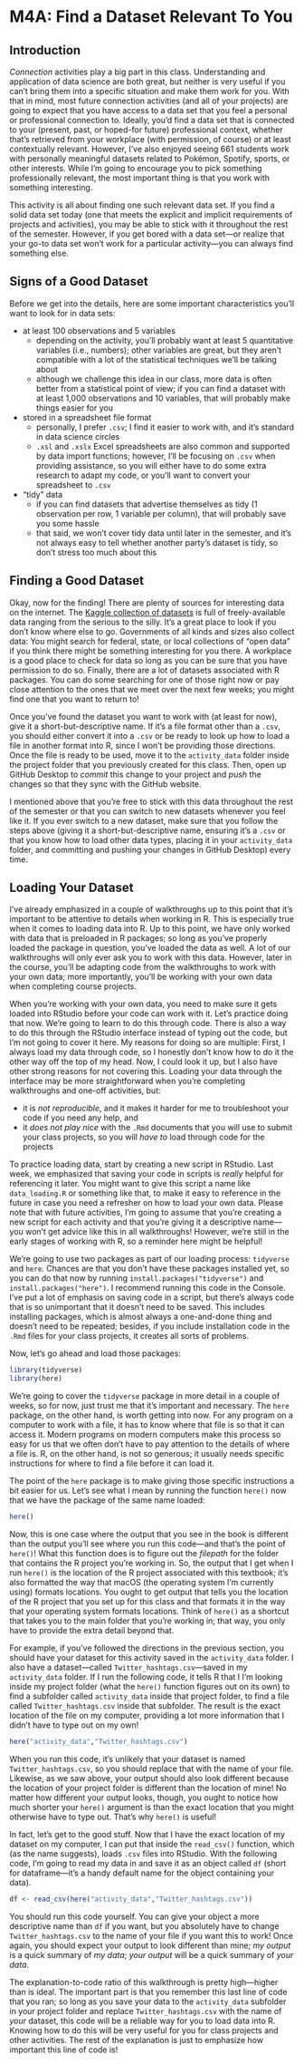 # M4A: Find a Dataset Relevant To You

## Introduction

*Connection* activities play a big part in this class. Understanding and application of data science are both great, but neither is very useful if you can't bring them into a specific situation and make them work for you. With that in mind, most future connection activities (and all of your projects) are going to expect that you have access to a data set that you feel a personal or professional connection to. Ideally, you'd find a data set that is connected to your (present, past, or hoped-for future) professional context, whether that's retrieved from your workplace (with permission, of course) or at least contextually relevant. However, I've also enjoyed seeing 661 students work with personally meaningful datasets related to Pokémon, Spotify, sports, or other interests. While I'm going to encourage you to pick something professionally relevant, the most important thing is that you work with something interesting. 

This activity is all about finding one such relevant data set. If you find a solid data set today (one that meets the explicit and implicit requirements of projects and activities), you may be able to stick with it throughout the rest of the semester. However, if you get bored with a data set—or realize that your go-to data set won't work for a particular activity—you can always find something else. 

## Signs of a Good Dataset

Before we get into the details, here are some important characteristics you'll want to look for in data sets:

* at least 100 observations and 5 variables
  * depending on the activity, you'll probably want at least 5 quantitative variables (i.e., numbers); other variables are great, but they aren't compatible with a lot of the statistical techniques we'll be talking about
  * although we challenge this idea in our class, more data is often better from a statistical point of view; if you can find a dataset with at least 1,000 observations and 10 variables, that will probably make things easier for you
* stored in a spreadsheet file format
  * personally, I prefer `.csv`; I find it easier to work with, and it's standard in data science circles
  * `.xsl` and `.xslx` Excel spreadsheets are also common and supported by data import functions; however, I'll be focusing on `.csv` when providing assistance, so you will either have to do some extra research to adapt my code, or you'll want to convert your spreadsheet to `.csv` 
* "tidy" data
  * if you can find datasets that advertise themselves as tidy (1 observation per row, 1 variable per column), that will probably save you some hassle
  * that said, we won't cover tidy data until later in the semester, and it's not always easy to tell whether another party's dataset is tidy, so don't stress too much about this
  
## Finding a Good Dataset

Okay, now for the finding! There are plenty of sources for interesting data on the internet. The [Kaggle collection of datasets](https://www.kaggle.com/datasets) is full of freely-available data ranging from the serious to the silly. It's a great place to look if you don't know where else to go. Governments of all kinds and sizes also collect data: You might search for federal, state, or local collections of "open data" if you think there might be something interesting for you there. A workplace is a good place to check for data so long as you can be sure that you have permission to do so. Finally, there are a lot of datasets associated with R packages. You can do some searching for one of those right now or pay close attention to the ones that we meet over the next few weeks; you might find one that you want to return to!

Once you've found the dataset you want to work with (at least for now), give it a short-but-descriptive name. If it's a file format other than a `.csv`, you should either convert it into a `.csv` or be ready to look up how to load a file in another format into R, since I won't be providing those directions. Once the file is ready to be used, move it to the `activity_data` folder inside the project folder that you previously created for this class. Then, open up GitHub Desktop to *commit* this change to your project and *push* the changes so that they sync with the GitHub website. 

I mentioned above that you're free to stick with this data throughout the rest of the semester or that you can switch to new datasets whenever you feel like it. If you ever switch to a new dataset, make sure that you follow the steps above (giving it a short-but-descriptive name, ensuring it's a `.csv` or that you know how to load other data types, placing it in your `activity_data` folder, and committing and pushing your changes in GitHub Desktop) every time.  

## Loading Your Dataset

I've already emphasized in a couple of walkthroughs up to this point that it's important to be attentive to details when working in R. This is especially true when it comes to loading data into R. Up to this point, we have only worked with data that is preloaded in R packages; so long as you've properly loaded the package in question, you've loaded the data as well. A lot of our walkthroughs will only ever ask you to work with this data. However, later in the course, you'll be adapting code from the walkthroughs to work with your own data; more importantly, you'll be working with your own data when completing course projects.

When you're working with your own data, you need to make sure it gets loaded into RStudio before your code can work with it. Let's practice doing that now. We're going to learn to do this through code. There is also a way to do this through the RStudio interface instead of typing out the code, but I'm not going to cover it here. My reasons for doing so are multiple: First, I always load my data through code, so I honestly don't know how to do it the other way off the top of my head. Now, I could look it up, but I also have other strong reasons for not covering this. Loading your data through the interface may be more straightforward when you're completing walkthroughs and one-off activities, but: 

* it is *not reproducible*, and it makes it harder for me to troubleshoot your code if you need any help, and 
* it *does not play nice* with the `.Rmd` documents that you will use to submit your class projects, so you will *have to* load through code for the projects

To practice loading data, start by creating a new script in RStudio. Last week, we emphasized that saving your code in scripts is *really* helpful for referencing it later. You might want to give this script a name like `data_loading.R` or something like that, to make it easy to reference in the future in case you need a refresher on how to load your own data. Please note that with future activities, I'm going to assume that you're creating a new script for each activity and that you're giving it a descriptive name—you won't get advice like this in all walkthroughs! However, we're still in the early stages of working with R, so a reminder here might be helpful!

We're going to use two packages as part of our loading process: `tidyverse` and `here`. Chances are that you don't have these packages installed yet, so you can do that now by running `install.packages("tidyverse")` and `install.packages("here")`. I recommend running this code in the Console. I've put a lot of emphasis on saving code in a script, but there's always code that is so unimportant that it doesn't need to be saved. This includes installing packages, which is almost always a one-and-done thing and doesn't need to be repeated; besides, if you include installation code in the `.Rmd` files for your class projects, it creates all sorts of problems.

Now, let's go ahead and load those packages:

```r
library(tidyverse)
library(here)
```

We're going to cover the `tidyverse` package in more detail in a couple of weeks, so for now, just trust me that it's important and necessary. The `here` package, on the other hand, is worth getting into now. For any program on a computer to work with a file, it has to know where that file is so that it can access it. Modern programs on modern computers make this process so easy for us that we often don't have to pay attention to the details of where a file is. R, on the other hand, is not so generous; it usually needs specific instructions for where to find a file before it can load it. 

The point of the `here` package is to make giving those specific instructions a bit easier for us. Let's see what I mean by running the function `here()` now that we have the package of the same name loaded:

```r
here()
```

Now, this is one case where the output that you see in the book is different than the output you'll see where you run this code—and that's the point of `here()`! What this function does is to figure out the *filepath* for the folder that contains the R project you're working in. So, the output that I get when I run `here()` is the location of the R project associated with this textbook; it's also formatted the way that macOS (the operating system I'm currently using) formats locations. You ought to get output that tells you the location of the R project that you set up for this class and that formats it in the way that your operating system formats locations. Think of `here()` as a shortcut that takes you to the main folder that you're working in; that way, you only have to provide the extra detail beyond that.

For example, if you've followed the directions in the previous section, you should have your dataset for this activity saved in the `activity_data` folder. I also have a dataset—called `Twitter_hashtags.csv`—saved in my `activity_data` folder. If I run the following code, it tells R that I I'm looking inside my project folder (what the `here()` function figures out on its own) to find a subfolder called `activity_data` inside that project folder, to find a file called `Twitter_hashtags.csv` inside that subfolder. The result is the exact location of the file on my computer, providing a lot more information that I didn't have to type out on my own!

```r
here("activity_data","Twitter_hashtags.csv")
```

When you run this code, it's unlikely that your dataset is named `Twitter_hashtags.csv`, so you should replace that with the name of your file. Likewise, as we saw above, your output should also look different because the location of your project folder is different than the location of mine! No matter how different your output looks, though, you ought to notice how much shorter your `here()` argument is than the exact location that you might otherwise have to type out. That's why `here()` is useful!

In fact, let's get to the good stuff. Now that I have the exact location of my dataset on my computer, I can put that inside the `read_csv()` function, which (as the name suggests), loads `.csv` files into RStudio. With the following code, I'm going to read my data in and save it as an object called `df` (short for dataframe—it's a handy default name for the object containing your data).

```r
df <- read_csv(here("activity_data","Twitter_hashtags.csv"))
```
You should run this code yourself. You can give your object a more descriptive name than `df` if you want, but you absolutely have to change `Twitter_hashtags.csv` to the name of your file if you want this to work! Once again, you should expect your output to look different than mine; *my output* is a quick summary of *my data*; *your output* will be a quick summary of *your data*.

The explanation-to-code ratio of this walkthrough is pretty high—higher than is ideal. The important part is that you remember this last line of code that you ran; so long as you save your data to the `activity_data` subfolder in your project folder and replace `Twitter_hashtags.csv` with the name of *your* dataset, this code will be a reliable way for you to load data into R. Knowing how to do this will be very useful for you for class projects and other activities. The rest of the explanation is just to emphasize how important this line of code is!
